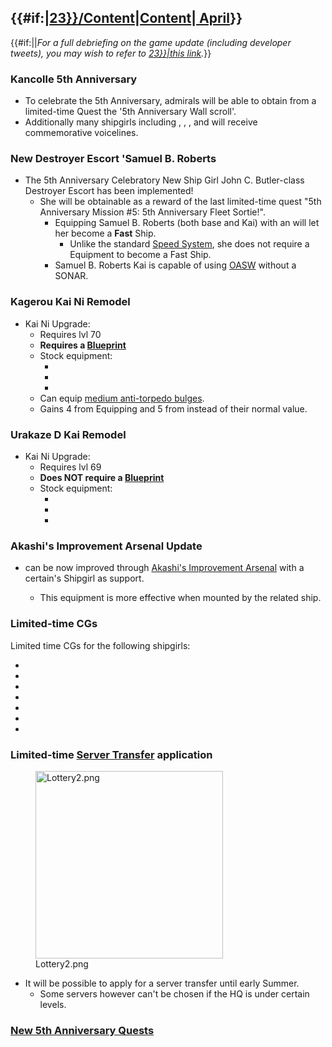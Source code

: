=={{#if:{{{thread|}}}|[[Partials/Updates/2018_April_{{Ordinal|23}}/Content|Content]]|[[Thread:656446|{{Ordinal|23}} April]]}}==
{{#if:{{{thread|}}}||''For a full debriefing on the game update (including developer tweets), you may wish to refer to 
[[Partials/Updates/2018_April_{{Ordinal|23}}|this link]].''}}
===Kancolle 5th Anniversary===
*To celebrate the 5th Anniversary, admirals will be able to obtain from a limited-time Quest the '5th Anniversary Wall scroll'. 
*Additionally many shipgirls including {{ShipLink|Yamato}}, {{ShipLink|Musashi}}, {{ShipLink|Nagato}}, {{ShipLink|Ise}} and {{ShipLink|Kongou}} will receive commemorative voicelines.

===New Destroyer Escort 'Samuel B. Roberts===
{{SeasonalGallery|slideshow=true|Samuel B. Roberts|Samuel B. Roberts/Kai}}
*The 5th Anniversary Celebratory New Ship Girl John C. Butler-class Destroyer Escort {{ShipLink|Samuel B. Roberts}} has been implemented!
**She will be obtainable as a reward of the last limited-time quest "5th Anniversary Mission #5: 5th Anniversary Fleet Sortie!". 
***Equipping Samuel B. Roberts (both base and Kai) with an {{Turbine}} {{EquipmentLink|Improved Kanhon Type Turbine}} will let her become a '''Fast''' Ship. 
****Unlike the standard [[Partials/Speed system|Speed System]], she does not require a {{EquipmentLink|New Model High Temperature High Pressure Boiler|Enhanced Kanhon Type Boiler|text=Boiler}} Equipment to become a Fast Ship.
***Samuel B. Roberts Kai is capable of using [[Partials/Opening ASW|OASW]] without a {{Sonar}} SONAR.


{{Clear}}

===Kagerou Kai Ni Remodel===
{{SeasonalGallery|slideshow=true|Kagerou/Kai Ni}}
*Kai Ni Upgrade: {{ShipLink|Kagerou/Kai Ni}}
**Requires lvl 70
**'''Requires a [[Medal|Blueprint]]'''
**Stock equipment:
***{{EquipmentLink|12.7cm Twin Gun Mount Model C Kai 2}}
***{{EquipmentLink|61cm Quadruple (Oxygen) Torpedo Mount}}
***{{EquipmentLink|61cm Quadruple (Oxygen) Torpedo Mount}}
**Can equip [[Anti-torpedo Bulge (Medium)|medium anti-torpedo bulges]].
**Gains 4 {{Firepower}} from Equipping {{EquipmentLink|12.7cm Twin Gun Mount Model C Kai 2}} and 5 {{Firepower}} from {{EquipmentLink|12.7cm Twin Gun Mount Model D Kai 2}} instead of their normal {{Firepower}} value.
{{clear}}

===Urakaze D Kai Remodel===
{{SeasonalGallery|slideshow=true|Urakaze/D Kai}}
*Kai Ni Upgrade: {{ShipLink|Urakaze/D Kai}}
**Requires lvl 69
**'''Does NOT require a [[Medal|Blueprint]]'''
**Stock equipment:
***{{EquipmentLink|Type 93 Passive Sonar}}
***{{EquipmentLink|Type 94 Depth Charge Projector}}
***{{EquipmentLink|Type 95 Depth Charge}}
{{clear}}


===Akashi's Improvement Arsenal Update===
*{{EquipmentLink|5inch Single Gun Mount Mk.30}} can be now improved through [[Akashi's Improvement Arsenal]] with a certain's Shipgirl as support.
**This equipment is more effective when mounted by the related ship.
{{{!}} class="mw-collapsible mw-collapsed wikitable" style="text-align: center; width:100%;"
! colspan="1" {{!}}{{new}}<!--&{{updated}}-->Akashi's Improvement Arsenal: Equipment Tables
{{!}}-
{{!}}{{ImprovementTableKai
|!new
|#
|5inch Single Gun Mount Mk.30
|custom_row_new_content = <h3>New Equipment</h3>
}}
<!--{{!}}-
{{!}}{{ImprovementTableKai
|!updated
|#
|
|custom_row_updated_content = <h3>Updated Equipment</h3>
}}-->
{{!}}}
{{clear}}
===Limited-time CGs===
{{SeasonalGallery|slideshow=true|Gambier Bay/Spring|Amagiri/Spring|Yamato/Spring|Naganami/Spring 2018|Naganami/Kai Ni Spring 2018}}
{{SeasonalGallery|slideshow=true|Tsushima/Zuiun|Sado/Zuiun|Ise/Kai Zuiun 2018}}
{{New}} Limited time CGs for the following shipgirls:
*{{ShipLink|Amagiri}}
*{{ShipLink|Gambier Bay}}
*{{ShipLink|Yamato}}
*{{ShipLink|Naganami}}
*{{ShipLink|Tsushima}}
*{{ShipLink|Sado}}
*{{ShipLink|Ise/Kai}}

{{clear}}
===Limited-time [[Server Transfer]] application===
[[File:Lottery2.png|thumb|300px]]
*It will be possible to apply for a server transfer until early Summer.
**Some servers however can't be chosen if the HQ is under certain levels.

{{clear}}
===[[Quest|New 5th Anniversary Quests]]===
{{QuestList|
{{Quest
|ID = 5A01
|Use_ID = F1
|Title_JP = 五周年任務【壱：工廠】
|Title_EN = 5th Anniversary Mission #1: Arsenal
|Requirements = Scrap 5 main small caliber guns and 5 main medium caliber guns.
|Rewards_RSC = 0 / 0 / 500 / 0
|Rewards_Items = '''choice between'''<br>[[File:Development material.png|30px|link=Construction]]X 8<br>'''or'''<br>{{EquipmentLink|12cm 30-tube Rocket Launcher|text=true|image=30px}} X 3<br>'''or'''<br>{{EquipmentLink|Shiden Kai 2|text=true|image=30px}} X 2<br>NEXT<br>'''choice between'''<br>[[File:Furniture fairy.png|30px|link=Furniture]][[Furniture|Furniture Fairy]] X 1<br>'''or'''<br>{{EquipmentLink|New Model Gun Mount Improvement Material|text=true|image=30px}} X 1<br>'''or'''<br>[[File:Reinforcement_expansion_064_useitem.png|30px|link=Reinforcement Expansion]][[Reinforcement Expansion]] X 1
|Note = Requires:??
}}
{{Quest
|ID = 5A02
|Use_ID = B1
|Title_JP = 五周年任務【弐：鎮守府海域警戒】
|Title_EN = 5th Anniversary Mission #2: Naval Base Sea Patrol
|Requirements =  Sortie a fleet including a CL type ship (CL, CLT or CT) as the flagship, three or more DD/DEs to [[1-1]], [[1-2]], [[1-3]], [[1-4]], [[1-5]] and achieve a boss node victory.
|Rewards_RSC = 5000 / 0 / 0 / 0
|Rewards_Items = {{ShipLink|Tsushima}}
|Note = Requires: 5A01
}}
{{Quest
|ID = 5A03
|Use_ID = G1
|Title_JP = 五周年任務【参：近代化改修】
|Title_EN = 5th Anniversary Mission #3: Modernisation
|Requirements = Prepare 555 steel and 555 bauxite, choose any DE and use 5 DDs to modernize her twice.
|Rewards_RSC = 500 / 0 / 0 / 0
|Rewards_Items = [[File:5th_Anniversary_Wall_scroll.png|30px]][[Furniture/Object#5th_Anniversary_Wall_scroll|Furniture: 5th Anniversary Wall scroll]]<br>'''then choice between'''<br>[[File:Instant repair 2.png|30px|link=Tutorial:_FAQ#What_are_buckets.3F]] X 10<br>'''or'''<br>[[File:Improvement Materials.png|30px|link=Akashi's_Improvement_Arsenal]] X 5<br>'''or'''<br>[[File:Combat Ration 145 Full.png|30px|link=Combat Ration]] X 5
|Note = Requires: 5A02
}}
{{Quest
|ID = 5A04
|Use_ID = C1
|Title_JP = 五周年任務【肆：演習】
|Title_EN = 5th Anniversary Mission #4: Practice
|Requirements = Use a fleet including 2 DDs and up to 3 additional ships (five ships total) to achieve 4 PVP victories within the same day.
|Rewards_RSC = 0 / 0 / 0 / 500
|Rewards_Items = '''choice between'''<br>{{EquipmentLink|Type 95 Depth Charge|text=true|image=30px}}★+5 X 1<br>'''or'''<br>[[File:Food supply ship irako.png|30px|link=Fatigue]][[Glossary#Food_supply_ship_Irako|"Irako"]] X 5<br>NEXT<br>'''choice between'''<br>{{EquipmentLink|Action Report|text=true|image=30px}} X 1<br>'''or'''<br>{{EquipmentLink|12.7cm Twin Gun Mount Model C Kai 2|text=true|image=30px}}★+5 X 1
|Note = Requires: 5A03
}}
{{Quest
|ID = 5A05
|Use_ID = B1
|Title_JP = 五周年任務【伍：五周年艦隊出撃！】
|Title_EN = 5th Anniversary Mission #5: 5th Anniversary Fleet Sortie!
|Requirements = Form a fleet including 1 CL type ship (CL, CLT or CT), 2 DD/DE, up to 3 additional ships and complete '''ONE''' of following conditions:<br>
1) A+ rank [[2-1]], [[2-2]], [[2-3]], [[2-4]], [[2-5]] boss nodes once.<br>
'''OR'''<br>
2) A+ rank [[5-3]] and [[5-5]] boss nodes once.<br>
'''OR'''<br>
3) A+ rank [[6-5]] boss node once.
|Rewards_RSC = 0 / 5000 / 0 / 0
|Rewards_Items = {{ShipLink|Samuel B. Roberts}}
|Note = Requires: 5A04
}}
}}